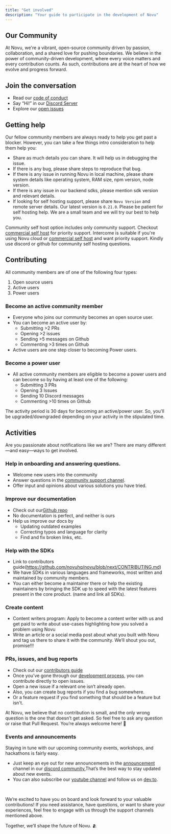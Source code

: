 ```yaml
---
title: "Get involved"
description: "Your guide to participate in the development of Novu"
---
```


## Our Community

At Novu, we're a vibrant, open-source community driven by passion, collaboration, and a shared love for pushing boundaries. We believe in the power of community-driven development, where every voice matters and every contribution counts. As such, contributions are at the heart of how we evolve and progress forward.

## Join the conversation

- Read our [code of conduct](/community/code-of-conduct)
- Say “Hi!” in our [Discord Server]((https://discord.gg/novu?ref=docs-community-introduction))
- Explore our [open issues]([link](https://github.com/novuhq/novu/issues))

## Getting help
Our fellow community members are always ready to help you get past a blocker. However, you can take a few things intro consideration to help them help you:

- Share as much details you can share. It will help us in debugging the issue.
- If there is any bug, please share steps to reproduce that bug.
- If there is any issue in running Novu in local machine, please share system details like operating system, RAM size, npm version, node version.
- If there is any issue in our backend sdks, please mention sdk version and relevant details.
- If looking for self hosting support, please share `Novu Version` and remote server details. Our latest version is `0.21.0`. Please be patient for self hosting help. We are a small team and we will try our best to help you. 

<Info>Community self host option includes only community support. Checkout [commercial self host](/self-hosting-novu/commerical-self-host) for priority support.</Info>
<Tip>Intercome is suitable if you're using Novu cloud or [commercial self host](/self-hosting-novu/commerical-self-host) and want priority support. Kindly use discord or github for community self hosting questions.</Tip>
## Contributing

All community members are of one of the following four types:

1. Open source users
2. Active users
3. Power users

### Become an active community member

- Everyone who joins our community becomes an open source user.
- You can become an active user by:
    - Submitting >2 PRs
    - Opening >2 issues
    - Sending >5 messages on Github
    - Commenting >3 times on Github
- Active users are one step closer to becoming Power users.

### Become a power user

- All active community members are eligible to become a power users and can become so by having at least one of the following:
    - Submitting 3 PRs
    - Opening 3 Issues
    - Sending 10 Discord messages
    - Commenting >10 times on Github

<Info>The activity period is 30 days for becoming an active/power user. So, you'll be upgraded/downgraded depending on your activity in the stipulated time.</Info>

## Activities

Are you passionate about notifications like we are? There are many different—and easy—ways to get involved.

### Help in onboarding and answering questions.

- Welcome new users into the community
- Answer questions in the [community support channel]([link](https://discord.com/channels/895029566685462578/1019663407915483176)).
- Offer input and opinions about various solutions you have tried.

### Improve our documentation

- Check out our[Github repo](https://github.com/novuhq/docs)
- No documentation is perfect, and neither is ours
- Help us improve our docs by
    - Updating outdated examples
    - Correcting typos and language for clarity
    - Find and fix broken links, etc.


### Help with the SDKs

- Link to contributors guide(https://github.com/novuhq/novu/blob/next/CONTRIBUTING.md)
- We have SDKs in various languages and frameworks, most written and maintained by community members.
- You can either become a maintainer there or help the existing maintainers by bringing the SDK up to speed with the latest features present in the core product. (name and link all SDKs).

### Create content

- Content writers program: Apply to become a content writer with us and get paid to write about use-cases highlighting how you solved a problem using Novu
- Write an article or a social media post about what you built with Novu and tag us there to share it with the community. We’ll shout you out, promise!!!

### PRs, issues, and bug reports

- Check out our [contributors guide](https://github.com/novuhq/novu/blob/next/CONTRIBUTING.md)
- Once you’ve gone through our [development process](https://docs.novu.co/community/run-in-local-machine), you can contribute directly to open issues.
- Open a new issue if a relevant one isn’t already open.
- Also, you can create bug reports if you find a bug somewhere.
- Or a feature request if you find something that should be a feature but isn't.

<Info>
At Novu, we believe that no contribution is small, and the only wrong question is the one that doesn’t get asked. So feel free to ask any question or raise that Pull Request. You’re always welcome here! 🤗

</Info>

### Events and announcements
Staying in tune with our upcoming community events, workshops, and hackathons is fairly easy.
  - Just keep an eye out for new announcements in the [announcement](https://discord.com/channels/895029566685462578/1040040454906986578) channel in our [discord community.](https://discord.gg/novu?ref=docs-upcoming-event)That’s the best way to stay updated about new events.
  - You can also subscribe our [youtube channel](https://www.youtube.com/@novuhq) and follow us on [dev.to](https://dev.to/novu).

<br/>

We’re excited to have you on board and look forward to your valuable contributions! If you need assistance, have questions, or want to share your experiences, feel free to engage with us through the support channels mentioned above.

Together, we’ll shape the future of Novu. 🫂